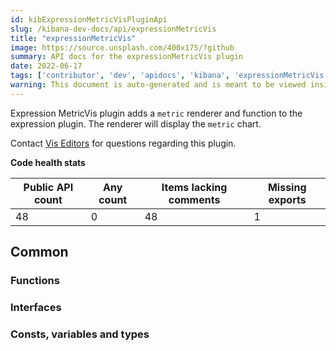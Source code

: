 ```yaml
---
id: kibExpressionMetricVisPluginApi
slug: /kibana-dev-docs/api/expressionMetricVis
title: "expressionMetricVis"
image: https://source.unsplash.com/400x175/?github
summary: API docs for the expressionMetricVis plugin
date: 2022-06-17
tags: ['contributor', 'dev', 'apidocs', 'kibana', 'expressionMetricVis']
warning: This document is auto-generated and is meant to be viewed inside our experimental, new docs system. Reach out in #docs-engineering for more info.
---
```


Expression MetricVis plugin adds a `metric` renderer and function to the expression plugin. The renderer will display the `metric` chart.

Contact [Vis Editors](https://github.com/orgs/elastic/teams/kibana-vis-editors) for questions regarding this plugin.

**Code health stats**

| Public API count  | Any count | Items lacking comments | Missing exports |
|-------------------|-----------|------------------------|-----------------|
| 48 | 0 | 48 | 1 |

## Common

### Functions
<DocDefinitionList data={expressionMetricVisObj.common.functions}/>

### Interfaces
<DocDefinitionList data={expressionMetricVisObj.common.interfaces}/>

### Consts, variables and types
<DocDefinitionList data={expressionMetricVisObj.common.misc}/>

